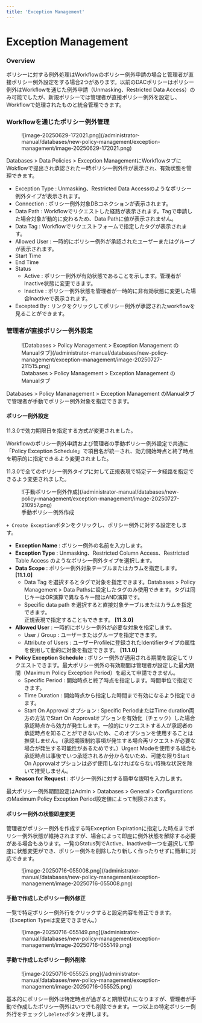 ```yaml
---
title: 'Exception Management'
---
```



# Exception Management

### Overview

ポリシーに対する例外処理はWorkflowのポリシー例外申請の場合と管理者が直接ポリシー例外設定をする場合2つがあります。以前のDACポリシーはポリシー例外はWorkflowを通じた例外申請（Unmasking、Restricted Data Access）のみ可能でしたが、新規ポリシーでは管理者が直接ポリシー例外を設定し、Workflowで処理されたものと統合管理できます。

### Workflowを通じたポリシー例外管理

<figure data-layout="center" data-align="center">
![image-20250629-172021.png](/administrator-manual/databases/new-policy-management/exception-management/image-20250629-172021.png)
</figure>

Databases &gt; Data Policies &gt; Exception ManagementにWorkflowタブにWokflowで提出され承認された一時ポリシー例外件が表示され、有効状態を管理できます。

* Exception Type : Unmasking、Restricted Data Accessのようなポリシー例外タイプが表示されます。
* Connection : ポリシー例外対象DBコネクションが表示されます。
* Data Path : Workflowでリクエストした経路が表示されます。Tagで申請した場合対象が動的に変わるため、Data Pathに値が表示されません。
* Data Tag : Workflowでリクエストフォームで指定したタグが表示されます。 
* Allowed User : 一時的にポリシー例外が承認されたユーザーまたはグループが表示されます。
* Start Time
* End Time
* Status
    * Active : ポリシー例外が有効状態であることを示します。管理者がInactive状態に変更できます。
    * Inactive : ポリシー例外状態を管理者が一時的に非有効状態に変更した場合Inactiveで表示されます。
* Excepted By : リンクをクリックしてポリシー例外が承認されたworkflowを見ることができます。

### 管理者が直接ポリシー例外設定

<figure data-layout="center" data-align="center">
![Databases &gt; Policy Management &gt; Exception Management のManualタブ](/administrator-manual/databases/new-policy-management/exception-management/image-20250727-211515.png)
<figcaption>
Databases &gt; Policy Management &gt; Exception Management のManualタブ
</figcaption>
</figure>

Databases &gt; Policy Mananagement &gt; Exception Management のManualタブで管理者が手動でポリシー例外対象を指定できます。

#### ポリシー例外設定

<Callout type="info">
11.3.0で効力期限日を指定する方式が変更されました。

Workflowのポリシー例外申請および管理者の手動ポリシー例外設定で共通に「Policy Exception Schedule」で項目名が統一され、効力開始時点と終了時点を明示的に指定できるよう変更されました。

11.3.0で全てのポリシー例外タイプに対して正規表現で特定データ経路を指定できるよう変更されました。
</Callout>

<figure data-layout="center" data-align="center">
![手動ポリシー例外作成](/administrator-manual/databases/new-policy-management/exception-management/image-20250727-210957.png)
<figcaption>
手動ポリシー例外作成
</figcaption>
</figure>

`+ Create Exception`ボタンをクリックし、ポリシー例外に対する設定をします。

*  **Exception Name**  : ポリシー例外の名前を入力します。
*  **Exception Type**  : Unmasking、Restricted Column Access、Restricted Table Access のようなポリシー例外タイプを選択します。
*  **Data Scope**  : ポリシー例外対象テーブルまたはカラムを指定します。 **[11.1.0]** 
    * Data Tag を選択するとタグで対象を指定できます。Databases &gt; Policy Management &gt; Data Pathsに設定したタグのみ使用できます。タグは同じキーはOR演算で異なるキー間はAND演算です。
    * Specific data path を選択すると直接対象テーブルまたはカラムを指定できます。 <br/>正規表現で指定することもできます。 **[11.3.0]** 
*  **Allowed User**  : 一時的にポリシー例外が必要な対象を指定します。
    * User / Group : ユーザーまたはグループを指定できます。
    * Attribute of Users : ユーザーProfileに登録されたIdentifierタイプの属性を使用して動的に対象を指定できます。 **[11.1.0]** 
*  **Policy Exception Schedule**  : ポリシー例外が適用される期間を設定してリクエストできます。最大ポリシー例外の有効期間は管理者が設定した最大期間（Maximum Policy Exception Period）を超えて申請できません。
    * Specific Period : 開始時点と終了時点を指定します。時間単位で指定できます。
    * Time Duration : 開始時点から指定した時間まで有効になるよう指定できます。
    * Start On Approval オプション : Specific PeriodまたはTime duration両方の方法でStart On Approvalオプションを有効化（チェック）した場合承認時点から効力が発生します。一般的にリクエストする人が承認者の承認時点を知ることができないため、このオプションを使用することは推奨しません。（承認期限制約事項が発生する場合再リクエストが必要な場合が発生する可能性があるためです。）Urgent Modeを使用する場合も承認時点は事後でいつ承認されるか分からないため、可能な限りStart On Approvalオプションは必ず使用しなければならない特殊な状況を除いて推奨しません。
*  **Reason for Request**  : ポリシー例外に対する簡単な説明を入力します。

<Callout type="info">
最大ポリシー例外期間設定はAdmin &gt; Databases &gt; General &gt; ConfigurationsのMaximum Policy Exception Period設定値によって制限されます。
</Callout>

#### ポリシー例外の状態即座変更

管理者がポリシー例外を作成する時Exception Expirationに指定した時点までポリシー例外状態が維持されますが、場合によって即座に例外状態を解除する必要がある場合もあります。一覧のStatus列でActive、Inactive中一つを選択して即座に状態変更ができ、ポリシー例外を削除したり新しく作ったりせずに簡単に対応できます。

<figure data-layout="center" data-align="center">
![image-20250716-055008.png](/administrator-manual/databases/new-policy-management/exception-management/image-20250716-055008.png)
</figure>

#### 手動で作成したポリシー例外修正

一覧で特定ポリシー例外行をクリックすると設定内容を修正できます。（Exception Typeは変更できません。）

<figure data-layout="center" data-align="center">
![image-20250716-055149.png](/administrator-manual/databases/new-policy-management/exception-management/image-20250716-055149.png)
</figure>


#### 手動で作成したポリシー例外削除

<figure data-layout="center" data-align="center">
![image-20250716-055525.png](/administrator-manual/databases/new-policy-management/exception-management/image-20250716-055525.png)
</figure>


基本的にポリシー例外は特定時点が過ぎると期限切れになりますが、管理者が手動で作成したポリシー例外はいつでも削除できます。一つ以上の特定ポリシー例外行をチェックし`Delete`ボタンを押します。
